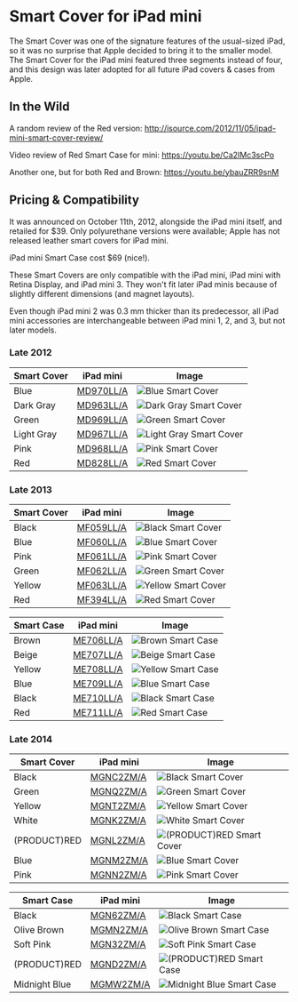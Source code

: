 
# Smart Cover for iPad mini

The Smart Cover was one of the signature features of the usual-sized iPad, so it was no surprise that Apple decided to bring it to the smaller model. The Smart Cover for the iPad mini featured three segments instead of four, and this design was later adopted for all future iPad covers & cases from Apple.

## In the Wild

A random review of the Red version: http://isource.com/2012/11/05/ipad-mini-smart-cover-review/

Video review of Red Smart Case for mini: https://youtu.be/Ca2IMc3scPo

Another one, but for both Red and Brown: https://youtu.be/ybauZRR9snM

## Pricing & Compatibility

It was announced on October 11th, 2012, alongside the iPad mini itself, and retailed for $39. Only polyurethane versions were available; Apple has not released leather smart covers for iPad mini.

iPad mini Smart Case cost $69 (nice!).

These Smart Covers are only compatible with the iPad mini, iPad mini with Retina Display, and iPad mini 3. They won't fit later iPad minis because of slightly different dimensions (and magnet layouts).

Even though iPad mini 2 was 0.3 mm thicker than its predecessor, all iPad mini accessories are interchangeable between iPad mini 1, 2, and 3, but not later models.

### Late 2012

| Smart Cover | iPad mini | Image |
| --- | --- | --- |
| Blue | [MD970LL/A](/everycase/MD970) | ![Blue Smart Cover](/everyphone/MD970.png) |
| Dark Gray | [MD963LL/A](/everycase/MD963) | ![Dark Gray Smart Cover](/everyphone/MD963.png) |
| Green | [MD969LL/A](/everycase/MD969) | ![Green Smart Cover](/everyphone/MD969.png) |
| Light Gray | [MD967LL/A](/everycase/MD967) | ![Light Gray Smart Cover](/everyphone/MD967.png) |
| Pink | [MD968LL/A](/everycase/MD968) | ![Pink Smart Cover](/everyphone/MD968.png) |
| Red | [MD828LL/A](/everycase/MD828) | ![Red Smart Cover](/everyphone/MD828.png) |

### Late 2013

| Smart Cover | iPad mini | Image |
| --- | --- | --- |
| Black | [MF059LL/A](/everycase/MF059) | ![Black Smart Cover](/everyphone/MF059.png) |
| Blue | [MF060LL/A](/everycase/MF060) | ![Blue Smart Cover](/everyphone/MF060.png) |
| Pink | [MF061LL/A](/everycase/MF061) | ![Pink Smart Cover](/everyphone/MF061.png) |
| Green | [MF062LL/A](/everycase/MF062) | ![Green Smart Cover](/everyphone/MF062.png) |
| Yellow | [MF063LL/A](/everycase/MF063) | ![Yellow Smart Cover](/everyphone/MF063.png) |
| Red | [MF394LL/A](/everycase/MF394) | ![Red Smart Cover](/everyphone/MF394.png) |

| Smart Case | iPad mini | Image |
| --- | --- | --- |
| Brown | [ME706LL/A](/everycase/ME706) | ![Brown Smart Case](/everyphone/ME706.png) |
| Beige | [ME707LL/A](/everycase/ME707) | ![Beige Smart Case](/everyphone/ME707.png) |
| Yellow | [ME708LL/A](/everycase/ME708) | ![Yellow Smart Case](/everyphone/ME708.png) |
| Blue | [ME709LL/A](/everycase/ME709) | ![Blue Smart Case](/everyphone/ME709.png) |
| Black | [ME710LL/A](/everycase/ME710) | ![Black Smart Case](/everyphone/ME710.png) |
| Red | [ME711LL/A](/everycase/ME711) | ![Red Smart Case](/everyphone/ME711.png) |

### Late 2014

| Smart Cover | iPad mini | Image |
| --- | --- | --- |
| Black | [MGNC2ZM/A](/everycase/MGNC2) | ![Black Smart Cover](/everyphone/MGNC2.png) |
| Green | [MGNQ2ZM/A](/everycase/MGNQ2) | ![Green Smart Cover](/everyphone/MGNQ2.png) |
| Yellow | [MGNT2ZM/A](/everycase/MGNT2) | ![Yellow Smart Cover](/everyphone/MGNT2.png) |
| White | [MGNK2ZM/A](/everycase/MGNK2) | ![White Smart Cover](/everyphone/MGNK2.png) |
| (PRODUCT)RED | [MGNL2ZM/A](/everycase/MGNL2) | ![(PRODUCT)RED Smart Cover](/everyphone/MGNL2.png) |
| Blue | [MGNM2ZM/A](/everycase/MGNM2) | ![Blue Smart Cover](/everyphone/MGNM2.png) |
| Pink | [MGNN2ZM/A](/everycase/MGNN2) | ![Pink Smart Cover](/everyphone/MGNN2.png) |

| Smart Case | iPad mini | Image |
| --- | --- | --- |
| Black | [MGN62ZM/A](/everycase/MGN62) | ![Black Smart Case](/everyphone/MGN62.png) |
| Olive Brown | [MGMN2ZM/A](/everycase/MGMN2) | ![Olive Brown Smart Case](/everyphone/MGMN2.png) |
| Soft Pink | [MGN32ZM/A](/everycase/MGN32) | ![Soft Pink Smart Case](/everyphone/MGN32.png) |
| (PRODUCT)RED | [MGND2ZM/A](/everycase/MGND2) | ![(PRODUCT)RED Smart Case](/everyphone/MGND2.png) |
| Midnight Blue | [MGMW2ZM/A](/everycase/MGMW2) | ![Midnight Blue Smart Case](/everyphone/MGMW2.png) |
